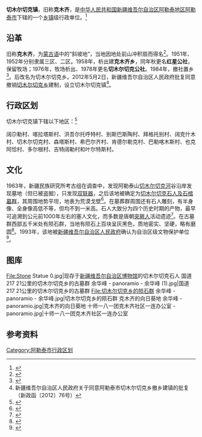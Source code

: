 {{中国乡级行政区
|行政区全称           = 切木尔切克镇
|景观照片文件名       = 
|景观照片大小         = 
|景观照片描述         = 
|汉语拼音             =
|其他语言             = 
|其他语言名称         = 
|位置图文件名         =
|位置图描述           = 
<!--以下内容将显示在“概览”栏-->
|上级行政区           = [[阿勒泰市|阿勒泰市]]
|行政区类别           = [[乡镇|乡镇]]
|行政区划代码         = 65 43 01 200
|行政区划             = 15
|建置时间             = 
|政府驻地             = 
|毗邻行政区           = 
|地理坐标             =
|总面积               = 
|总人口               = 
|总人口年份           = 
|户籍人口             = 
|户籍人口年份         = 
|常住人口             = 
|常住人口年份         = 
|人口密度             = 
|GDP                  = 
|GDP年份              = 
|邮政编码             = 
|电话区号             = 906
|官方网站             = 
|网站名称             = 
|65/43/01/200/000}}

'''切木尔切克镇'''，旧称'''克木齐'''，是[[中华人民共和国|中华人民共和国]][[新疆维吾尔自治区|新疆维吾尔自治区]][[阿勒泰地区|阿勒泰地区]][[阿勒泰市|阿勒泰市]]下辖的一个[[乡镇|乡镇]]级行政单位。<ref>{{PRC admin/ref sgc|{{PRC admin/parent|65/43/01/200/000}}}}</ref>

== 沿革 ==
旧称'''克木齐'''，为[[蒙古语|蒙古语]]中的“斜坡地”，当地因地处前山冲积扇而得名<ref>{{Cite book|title=丝绸之路西域传说|last=文昊编|publisher=乌鲁木齐：新疆美术摄影出版社|year=2015.10|isbn=978-7-5469-6893-3|pages=28}}</ref>。1951年、1952年分别隶属三区、二区。1958年，析出建'''克木齐乡'''，同年秋更名'''红星公社'''，保留牧场；1976年，牧场析出、1978年更名'''切木尔切克公社'''。1984年，撤社置乡<ref>{{Cite book|title=天堂阿勒泰|last=任乐明著|publisher=北京：[[研究出版社|研究出版社]]|year=2011.07|isbn=7-80168-661-6|pages=35-36}}</ref>。后改名为切木尔切克乡。2012年5月2日，新疆维吾尔自治区人民政府批复同意撤销[[切木尔切克乡|切木尔切克乡]]建制，设立切木尔切克镇<ref>新疆维吾尔自治区人民政府关于同意阿勒泰市切木尔切克乡撤乡建镇的批复（新政函〔2012〕76号）</ref>。

== 行政区划 ==

切木尔切克镇下辖以下地区：<ref>{{PRC admin/ref sgc|65/43/01/200/000}}</ref>

阔尕勒村、喀拉塔斯村、洪吾尔托呼特村、别斯巴斯陶村、拜格托别村、阔克什木村、切木尔切克村、森塔斯村、希巴尔齐村、肯德尔勒克村、巴勒喀木斯村、也克阿恰村、多尔根村、吉特阔勒村和叶尔特斯村。

== 文化 ==
1963年，新疆民族研究所考古组在调查中，发现阿勒泰山[[切木尔切克河|切木尔切克河]]谷沿岸发现墓地（但已被盗掘），只发现[[双联器|双联器]]，之后该地被确定为[[切木尔切克石人及石棺墓群|切木尔切克石人及石棺墓群]]，其周围地势平坦，地表为荒漠戈壁<ref>{{Cite book|title=丝绸之路研究集刊 第2辑|last=陕西师范大学历史文化学院，陕西历史博物馆编|publisher=北京：商务印书馆|year=2018.04|isbn=978-7-100-15709-4|pages=241}}</ref>。在墓葬群周围还有石人雕刻，有半身像、全身像高低不等，但均不到一米高。石人大致分为四个历史时期的产物，最早可追溯到公元前1000年左右的塞人文化，而多数是唐朝[[突厥人|突厥人]]活动遗迹<ref>{{Cite book|title=石头上的毡房|last=郁笛著|publisher=新疆文化出版社|year=2016.10|isbn=978-7-5469-8535-0|pages=188-189}}</ref>。在古墓群西部五千米处有陨石群，当地有陨石上百块呈灰黑色，质地密实、坚硬，略有磨圆<ref>{{Cite book|title=新疆|last=《走遍中国》编辑部编著|publisher=北京：中国旅游出版社|year=2014.04|isbn=978-7-5032-4944-0|pages=174-175}}</ref>。1993年，该地被[[新疆维吾尔自治区人民政府|新疆维吾尔自治区人民政府]]确认为自治区级文物保护单位<ref>{{Cite book|title=行走阿勒泰|last=郁笛著|publisher=北京：学习出版社|year=2005.07|isbn=7-80116-513-6|pages=161}}</ref>。

== 图库 ==
<gallery mode="packed-overlay" heights="140">
File:Stone Statue 0.jpg|现存于[[新疆维吾尔自治区博物馆|新疆维吾尔自治区博物馆]]的切木尔切克石人
国道217 21公里的切木尔切克乡的古墓群 余华峰 - panoramio - 余华峰 (1).jpg|国道217 21公里的切木尔切克乡的古墓群
File:切木尔切克乡的陨石群 余华峰 - panoramio - 余华峰.jpg|切木尔切克乡的陨石群
克木齐的向日葵地 余华峰 - panoramio.jpg|克木齐的向日葵地
十师一八一团克木齐社区一连办公室 - panoramio.jpg|十师一八一团克木齐社区一连办公室
</gallery>

== 参考资料 ==
{{reflist}}
{{阿勒泰地区行政区划}}
{{新疆维吾尔自治区阿勒泰地区阿勒泰市行政区划}}

[[Category:阿勒泰市行政区划|Category:阿勒泰市行政区划]]